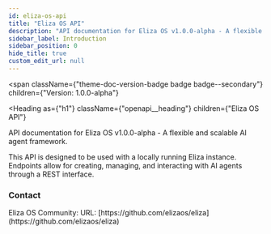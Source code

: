 ```yaml
---
id: eliza-os-api
title: "Eliza OS API"
description: "API documentation for Eliza OS v1.0.0-alpha - A flexible and scalable AI agent framework."
sidebar_label: Introduction
sidebar_position: 0
hide_title: true
custom_edit_url: null
---
```



<span
  className={"theme-doc-version-badge badge badge--secondary"}
  children={"Version: 1.0.0-alpha"}
>
</span>

<Heading
  as={"h1"}
  className={"openapi__heading"}
  children={"Eliza OS API"}
>
</Heading>



API documentation for Eliza OS v1.0.0-alpha - A flexible and scalable AI agent framework.

This API is designed to be used with a locally running Eliza instance. Endpoints allow for creating,
managing, and interacting with AI agents through a REST interface.

<div
  style={{"display":"flex","flexDirection":"column","marginBottom":"var(--ifm-paragraph-margin-bottom)"}}
>
  <h3
    style={{"marginBottom":"0.25rem"}}
  >
    Contact
  </h3><span>
    Eliza OS Community: 
  </span><span>
    URL: [https://github.com/elizaos/eliza](https://github.com/elizaos/eliza)
  </span>
</div>
      